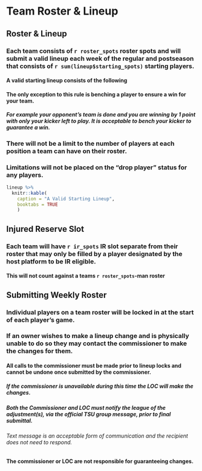 # Team Roster & Lineup

## Roster & Lineup

### Each team consists of `r roster_spots` roster spots and will submit a valid lineup each week of the regular and postseason that consists of `r sum(lineup$starting_spots)` starting players.

#### A valid starting lineup consists of the following
    
#### The only exception to this rule is benching a player to ensure a win for your team.
    
##### For example your opponent's team is done and you are winning by 1 point with only your kicker left to play. It is acceptable to bench your kicker to guarantee a win.
    
### There will not be a limit to the number of players at each position a team can have on their roster.

### Limitations will not be placed on the “drop player” status for any players.

```r
lineup %>%
  knitr::kable(
    caption = "A Valid Starting Lineup",
    booktabs = TRUE
    )

```    




## Injured Reserve Slot

### Each team will have `r ir_spots` IR slot separate from their roster that may only be filled by a player designated by the host platform to be IR eligible.

#### This will not count against a teams `r roster_spots`-man roster

## Submitting Weekly Roster

### Individual players on a team roster will be locked in at the start of each player’s game.

### If an owner wishes to make a lineup change and is physically unable to do so they may contact the commissioner to make the changes for them.

#### All calls to the commissioner must be made prior to lineup locks and cannot be undone once submitted by the commissioner.
  
##### If the commissioner is unavailable during this time the LOC will make the changes.
##### Both the Commissioner and LOC must notify the league of the adjustment(s), via the official TSU group message, prior to final submittal.
      
###### Text message is an acceptable form of communication and the recipient does not need to respond.
          
#### The commissioner or LOC are not responsible for guaranteeing changes.
